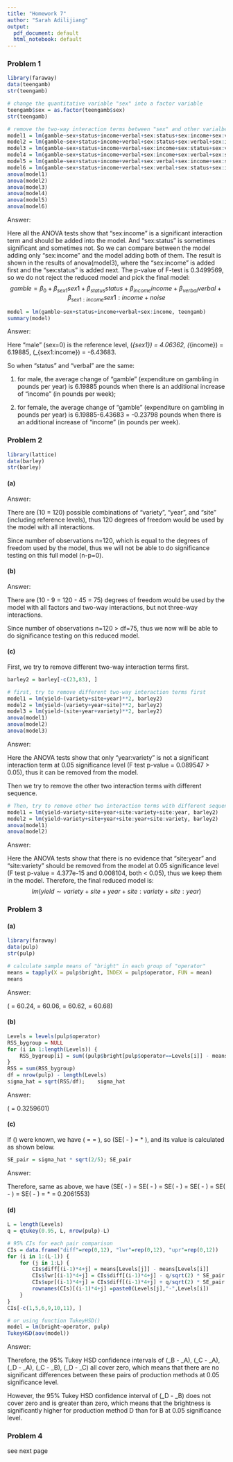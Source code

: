 ```yaml
---
title: "Homework 7"
author: "Sarah Adilijiang"
output:
  pdf_document: default
  html_notebook: default
---
```


### Problem 1
```r
library(faraway)
data(teengamb)
str(teengamb)

# change the quantitative variable "sex" into a factor variable
teengamb$sex = as.factor(teengamb$sex)
str(teengamb)
```

```r
# remove the two-way interaction terms between "sex" and other varialbes with different sequences
model1 = lm(gamble~sex+status+income+verbal+sex:status+sex:income+sex:verbal, teengamb)
model2 = lm(gamble~sex+status+income+verbal+sex:status+sex:verbal+sex:income, teengamb)
model3 = lm(gamble~sex+status+income+verbal+sex:income+sex:status+sex:verbal, teengamb)
model4 = lm(gamble~sex+status+income+verbal+sex:income+sex:verbal+sex:status, teengamb)
model5 = lm(gamble~sex+status+income+verbal+sex:verbal+sex:income+sex:status, teengamb)
model6 = lm(gamble~sex+status+income+verbal+sex:verbal+sex:status+sex:income, teengamb)
anova(model1)
anova(model2)
anova(model3)
anova(model4)
anova(model5)
anova(model6)
```
Answer:

Here all the ANOVA tests show that "sex:income" is a significant interaction term and should be added into the model. And "sex:status" is sometimes significant and sometimes not. So we can compare between the model adding only "sex:income" and the model adding both of them. The result is shown in the results of anova(model3), where the "sex:income" is added first and the "sex:status" is added next. The p-value of F-test is 0.3499569, so we do not reject the reduced model and pick the final model: $$gamble = \beta_0 + \beta_{sex1}sex1 + \beta_{status}status + \beta_{income}income + \beta_{verbal}verbal + \beta_{sex1:income}sex1:income + noise$$


```r
model = lm(gamble~sex+status+income+verbal+sex:income, teengamb)
summary(model)
```
Answer:

Here "male" (sex=0) is the reference level, \(\beta_{sex1}\) = 4.06362, \(\beta_{income}\) = 6.19885, \(\beta_{sex1:income}\) = -6.43683.

So when "status" and "verbal" are the same:

(1) for male, the average change of "gamble" (expenditure on gambling in pounds per year) is 6.19885 pounds when there is an additional increase of "income" (in pounds per week);

(2) for female, the average change of "gamble" (expenditure on gambling in pounds per year) is 6.19885-6.43683 = -0.23798 pounds when there is an additional increase of "income" (in pounds per week).



### Problem 2
```r
library(lattice)
data(barley)
str(barley)
```

#### (a) 
Answer:

There are \(10 \times 2 \times 6 = 120\) possible combinations of "variety", "year", and "site" (including reference levels), thus 120 degrees of freedom would be used by the model with all interactions.

Since number of observations n=120, which is equal to the degrees of freedom used by the model, thus we will not be able to do significance testing on this full model (n-p=0).


#### (b)
Answer:

There are \(10 \times 2 \times 6 - 9 \times 1 \times 5 = 120 - 45 = 75\) degrees of freedom would be used by the model with all factors and two-way interactions, but not three-way interactions.

Since number of observations n=120 > df=75, thus we now will be able to do significance testing on this reduced model.


#### (c)
First, we try to remove different two-way interaction terms first.
```r
barley2 = barley[-c(23,83), ]

# first, try to remove different two-way interaction terms first
model1 = lm(yield~(variety+site+year)**2, barley2)
model2 = lm(yield~(variety+year+site)**2, barley2)
model3 = lm(yield~(site+year+variety)**2, barley2)
anova(model1)
anova(model2)
anova(model3)
```
Answer:

Here the ANOVA tests show that only "year:variety" is not a significant interaction term at 0.05 significance level (F test p-value = 0.089547 > 0.05), thus it can be removed from the model. 

Then we try to remove the other two interaction terms with different sequence.
```r
# Then, try to remove other two interaction terms with different sequence
model1 = lm(yield~variety+site+year+site:variety+site:year, barley2)
model2 = lm(yield~variety+site+year+site:year+site:variety, barley2)
anova(model1)
anova(model2)
```
Answer:

Here the ANOVA tests show that there is no evidence that "site:year" and "site:variety" should be removed from the model at 0.05 significance level (F test p-value = 4.377e-15 and 0.008104, both < 0.05), thus we keep them in the model. Therefore, the final reduced model is: $$lm(yield \sim variety + site + year + site:variety + site:year)$$



### Problem 3
#### (a) 
```r
library(faraway)
data(pulp)
str(pulp)

# calculate sample means of "bright" in each group of "operator"
means = tapply(X = pulp$bright, INDEX = pulp$operator, FUN = mean)
means
```
Answer:

\(\hat{\alpha_A} = 60.24, \hat{\alpha_B} = 60.06, \hat{\alpha_C} = 60.62, \hat{\alpha_D} = 60.68\)


#### (b)
```r
Levels = levels(pulp$operator)
RSS_bygroup = NULL
for (i in 1:length(Levels)) {
    RSS_bygroup[i] = sum((pulp$bright[pulp$operator==Levels[i]] - means[Levels[i]])^2)
}
RSS = sum(RSS_bygroup)
df = nrow(pulp) - length(Levels)
sigma_hat = sqrt(RSS/df);    sigma_hat
```
Answer:

\(\hat{\sigma} = 0.3259601\)


#### (c)
If \(\sigma\) were known, we have \(\sqrt{Var(\hat{\alpha_A} - \hat{\alpha_B})} = \sigma * \sqrt{1/5 + 1/5} = \sigma * \sqrt{2/5}\), so \(SE(\hat{\alpha_A} - \hat{\alpha_B}) = \hat{\sigma} * \sqrt{2/5}\), and its value is calculated as shown below.
```r
SE_pair = sigma_hat * sqrt(2/5); SE_pair
```
Answer:

Therefore, same as above, we have \(SE(\hat{\alpha_A} - \hat{\alpha_B}) = SE(\hat{\alpha_A} - \hat{\alpha_C}) = SE(\hat{\alpha_A} - \hat{\alpha_D}) = SE(\hat{\alpha_B} - \hat{\alpha_C}) = SE(\hat{\alpha_B} - \hat{\alpha_D}) = SE(\hat{\alpha_C} - \hat{\alpha_D}) = \hat{\sigma} * \sqrt{2/5} = 0.2061553\) 


#### (d)
```r
L = length(Levels)
q = qtukey(0.95, L, nrow(pulp)-L)

# 95% CIs for each pair comparison
CIs = data.frame("diff"=rep(0,12), "lwr"=rep(0,12), "upr"=rep(0,12))
for (i in 1:(L-1)) {
    for (j in 1:L) {
        CIs$diff[(i-1)*4+j] = means[Levels[j]] - means[Levels[i]]
        CIs$lwr[(i-1)*4+j] = CIs$diff[(i-1)*4+j] - q/sqrt(2) * SE_pair
        CIs$upr[(i-1)*4+j] = CIs$diff[(i-1)*4+j] + q/sqrt(2) * SE_pair
        rownames(CIs)[(i-1)*4+j] =paste0(Levels[j],"-",Levels[i])
    }
}
CIs[-c(1,5,6,9,10,11), ]

# or using function TukeyHSD()
model = lm(bright~operator, pulp)
TukeyHSD(aov(model))
```
Answer:

Therefore, the 95% Tukey HSD confidence intervals of \(\alpha_B - \alpha_A\), \(\alpha_C - \alpha_A\), \(\alpha_D - \alpha_A\), \(\alpha_C - \alpha_B\), \(\alpha_D - \alpha_C\) all cover zero, which means that there are no significant differences between these pairs of production methods at 0.05 significance level.

However, the 95% Tukey HSD confidence interval of \(\alpha_D - \alpha_B\) does not cover zero and is greater than zero, which means that the brightness is significantly higher for production method D than for B at 0.05 significance level.



### Problem 4
see next page